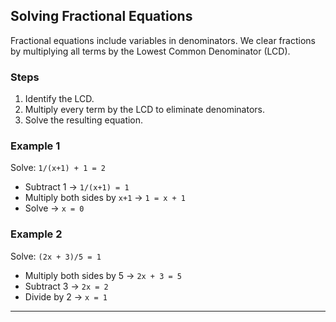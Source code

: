 
## Solving Fractional Equations


Fractional equations include variables in denominators. We clear fractions by multiplying all terms by the Lowest Common Denominator (LCD).

### Steps

1. Identify the LCD.
2. Multiply every term by the LCD to eliminate denominators.
3. Solve the resulting equation.

### Example 1

Solve: `1/(x+1) + 1 = 2`

* Subtract 1 → `1/(x+1) = 1`
* Multiply both sides by `x+1` → `1 = x + 1`
* Solve → `x = 0`

### Example 2

Solve: `(2x + 3)/5 = 1`

* Multiply both sides by 5 → `2x + 3 = 5`
* Subtract 3 → `2x = 2`
* Divide by 2 → `x = 1`

---